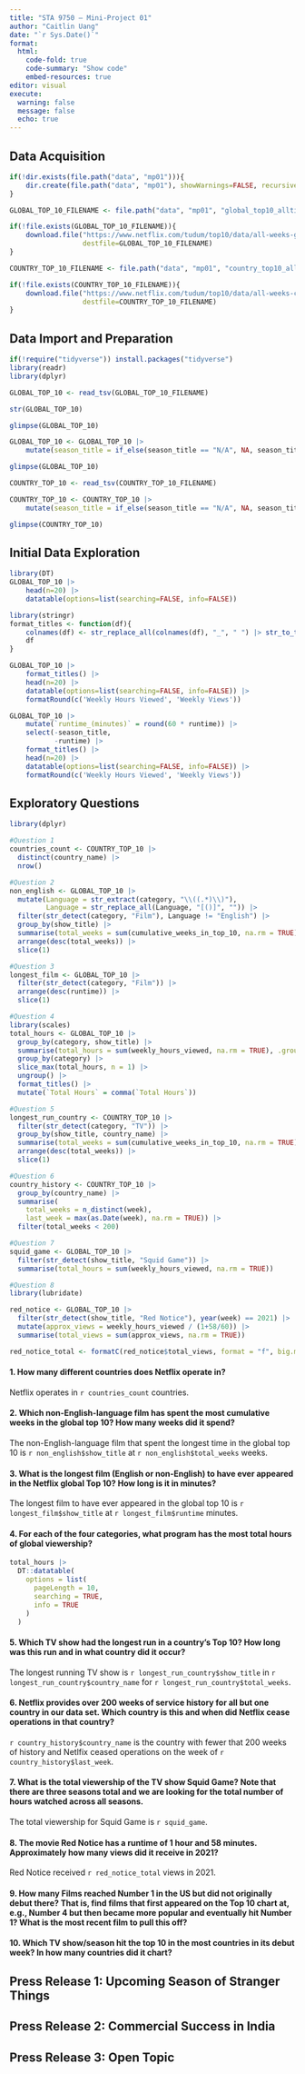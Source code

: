```yaml
---
title: "STA 9750 — Mini-Project 01"
author: "Caitlin Uang"
date: "`r Sys.Date()`"
format:
  html:
    code-fold: true
    code-summary: "Show code"
    embed-resources: true
editor: visual
execute:
  warning: false
  message: false
  echo: true
---
```

## Data Acquisition
```r
if(!dir.exists(file.path("data", "mp01"))){
    dir.create(file.path("data", "mp01"), showWarnings=FALSE, recursive=TRUE)
}

GLOBAL_TOP_10_FILENAME <- file.path("data", "mp01", "global_top10_alltime.csv")

if(!file.exists(GLOBAL_TOP_10_FILENAME)){
    download.file("https://www.netflix.com/tudum/top10/data/all-weeks-global.tsv", 
                  destfile=GLOBAL_TOP_10_FILENAME)
}

COUNTRY_TOP_10_FILENAME <- file.path("data", "mp01", "country_top10_alltime.csv")

if(!file.exists(COUNTRY_TOP_10_FILENAME)){
    download.file("https://www.netflix.com/tudum/top10/data/all-weeks-countries.tsv", 
                  destfile=COUNTRY_TOP_10_FILENAME)
}
```
## Data Import and Preparation
```r
if(!require("tidyverse")) install.packages("tidyverse")
library(readr)
library(dplyr)

GLOBAL_TOP_10 <- read_tsv(GLOBAL_TOP_10_FILENAME)
```

```r
str(GLOBAL_TOP_10)
```

```r
glimpse(GLOBAL_TOP_10)
```

```r
GLOBAL_TOP_10 <- GLOBAL_TOP_10 |>
    mutate(season_title = if_else(season_title == "N/A", NA, season_title))

glimpse(GLOBAL_TOP_10)
```

```r
COUNTRY_TOP_10 <- read_tsv(COUNTRY_TOP_10_FILENAME)

COUNTRY_TOP_10 <- COUNTRY_TOP_10 |>
    mutate(season_title = if_else(season_title == "N/A", NA, season_title))

glimpse(COUNTRY_TOP_10)

```
## Initial Data Exploration
```r
library(DT)
GLOBAL_TOP_10 |> 
    head(n=20) |>
    datatable(options=list(searching=FALSE, info=FALSE))
```

```r
library(stringr)
format_titles <- function(df){
    colnames(df) <- str_replace_all(colnames(df), "_", " ") |> str_to_title()
    df
}

GLOBAL_TOP_10 |> 
    format_titles() |>
    head(n=20) |>
    datatable(options=list(searching=FALSE, info=FALSE)) |>
    formatRound(c('Weekly Hours Viewed', 'Weekly Views'))
```

```r
GLOBAL_TOP_10 |> 
    mutate(`runtime_(minutes)` = round(60 * runtime)) |>
    select(-season_title, 
           -runtime) |>
    format_titles() |>
    head(n=20) |>
    datatable(options=list(searching=FALSE, info=FALSE)) |>
    formatRound(c('Weekly Hours Viewed', 'Weekly Views'))
```
## Exploratory Questions
```r
library(dplyr)

#Question 1
countries_count <- COUNTRY_TOP_10 |>
  distinct(country_name) |>
  nrow()

#Question 2
non_english <- GLOBAL_TOP_10 |>
  mutate(Language = str_extract(category, "\\((.*)\\)"),
         Language = str_replace_all(Language, "[()]", "")) |>
  filter(str_detect(category, "Film"), Language != "English") |>
  group_by(show_title) |>
  summarise(total_weeks = sum(cumulative_weeks_in_top_10, na.rm = TRUE)) |>
  arrange(desc(total_weeks)) |>
  slice(1)

#Question 3
longest_film <- GLOBAL_TOP_10 |>
  filter(str_detect(category, "Film")) |>
  arrange(desc(runtime)) |>
  slice(1)

#Question 4
library(scales)
total_hours <- GLOBAL_TOP_10 |>
  group_by(category, show_title) |>
  summarise(total_hours = sum(weekly_hours_viewed, na.rm = TRUE), .groups = "drop") |>
  group_by(category) |>
  slice_max(total_hours, n = 1) |>
  ungroup() |>
  format_titles() |>
  mutate(`Total Hours` = comma(`Total Hours`))

#Question 5
longest_run_country <- COUNTRY_TOP_10 |>
  filter(str_detect(category, "TV")) |>
  group_by(show_title, country_name) |>
  summarise(total_weeks = sum(cumulative_weeks_in_top_10, na.rm = TRUE), .groups = "drop") |>
  arrange(desc(total_weeks)) |>
  slice(1)

#Question 6
country_history <- COUNTRY_TOP_10 |>
  group_by(country_name) |>
  summarise(
    total_weeks = n_distinct(week),
    last_week = max(as.Date(week), na.rm = TRUE)) |>
  filter(total_weeks < 200)

#Question 7
squid_game <- GLOBAL_TOP_10 |>
  filter(str_detect(show_title, "Squid Game")) |>
  summarise(total_hours = sum(weekly_hours_viewed, na.rm = TRUE))

#Question 8
library(lubridate)

red_notice <- GLOBAL_TOP_10 |>
  filter(str_detect(show_title, "Red Notice"), year(week) == 2021) |>
  mutate(approx_views = weekly_hours_viewed / (1+58/60)) |>
  summarise(total_views = sum(approx_views, na.rm = TRUE))

red_notice_total <- formatC(red_notice$total_views, format = "f", big.mark = ",", digits = 0)

```

#### 1. How many different countries does Netflix operate in?

Netflix operates in `r countries_count` countries.

#### 2. Which non-English-language film has spent the most cumulative weeks in the global top 10? How many weeks did it spend?

The non-English-language film that spent the longest time in the global top 10 is `r non_english$show_title` at `r non_english$total_weeks` weeks.

#### 3. What is the longest film (English or non-English) to have ever appeared in the Netflix global Top 10? How long is it in minutes?

The longest film to have ever appeared in the global top 10 is `r longest_film$show_title` at `r longest_film$runtime` minutes.

#### 4. For each of the four categories, what program has the most total hours of global viewership?

```r
total_hours |>
  DT::datatable(
    options = list(
      pageLength = 10,
      searching = TRUE,
      info = TRUE
    )
  )
```
#### 5. Which TV show had the longest run in a country’s Top 10? How long was this run and in what country did it occur?

The longest running TV show is `r longest_run_country$show_title` in `r longest_run_country$country_name` for `r longest_run_country$total_weeks`.

#### 6. Netflix provides over 200 weeks of service history for all but one country in our data set. Which country is this and when did Netflix cease operations in that country?

`r country_history$country_name` is the country with fewer that 200 weeks of history and Netlfix ceased operations on the week of `r country_history$last_week`.

#### 7. What is the total viewership of the TV show Squid Game? Note that there are three seasons total and we are looking for the total number of hours watched across all seasons.

The total viewership for Squid Game is `r squid_game`.

#### 8. The movie Red Notice has a runtime of 1 hour and 58 minutes. Approximately how many views did it receive in 2021?

Red Notice received `r red_notice_total` views in 2021.

#### 9. How many Films reached Number 1 in the US but did not originally debut there? That is, find films that first appeared on the Top 10 chart at, e.g., Number 4 but then became more popular and eventually hit Number 1? What is the most recent film to pull this off?



#### 10. Which TV show/season hit the top 10 in the most countries in its debut week? In how many countries did it chart?




## Press Release 1: Upcoming Season of Stranger Things

## Press Release 2: Commercial Success in India

## Press Release 3: Open Topic


